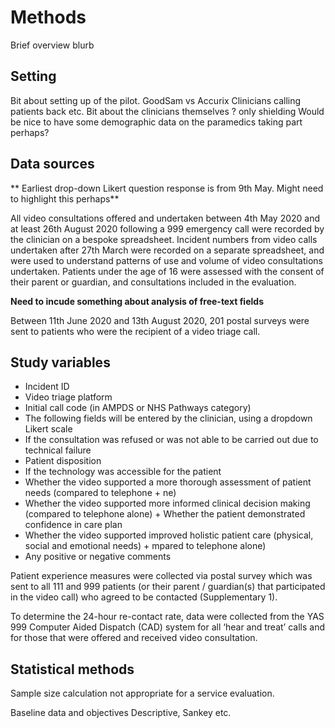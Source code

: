# Methods {-}

Brief overview blurb

## Setting

Bit about setting up of the pilot. GoodSam vs Accurix
Clinicians calling patients back etc.
Bit about the clinicians themselves ? only shielding
Would be nice to have some demographic data on the paramedics taking part perhaps?

## Data sources

** Earliest drop-down Likert question response is from 9th May. Might need to highlight this perhaps**

All video consultations offered and undertaken between 4th May 2020 and at least 26th August 2020 following a 999 emergency call were recorded by the clinician on a bespoke spreadsheet. Incident numbers from video calls undertaken after 27th March were recorded on a separate spreadsheet, and were used to understand patterns of use and volume of video consultations undertaken. Patients under the age of 16 were assessed with the consent of their parent or guardian, and consultations included in the evaluation. 

**Need to incude something about analysis of free-text fields**

Between 11th June 2020 and 13th August 2020, 201 postal surveys were sent to patients who were the recipient of a video triage call.

## Study variables

+  Incident ID
+  Video triage platform
+  Initial call code (in AMPDS or NHS Pathways category)
+  The following fields will be entered by the clinician, using a dropdown Likert scale
+  If the consultation was refused or was not able to be carried out due to technical failure
+  Patient disposition	
+  If the technology was accessible for the patient	
+  Whether the video supported a more thorough assessment of patient needs (compared to telephone +  ne) 	
+  Whether the video supported more informed clinical decision making (compared to telephone alone) 	+  Whether the patient demonstrated confidence in care plan	
+  Whether the video supported improved holistic patient care (physical, social and emotional needs) +  mpared to telephone alone) 	
+  Any positive or negative comments 

Patient experience measures were collected via postal survey which was sent to all  111 and 999 patients (or their parent / guardian(s) that participated in the video call) who agreed to be contacted (Supplementary 1).

To determine the 24-hour re-contact rate, data were collected from the YAS 999 Computer Aided Dispatch (CAD) system for all ‘hear and treat’ calls and for those that were offered and received video consultation.



## Statistical methods

Sample size calculation not appropriate for a service evaluation.

Baseline data and objectives
Descriptive, Sankey etc.
